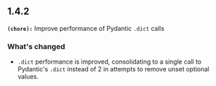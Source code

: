 ## 1.4.2
**`(chore):`** Improve performance of Pydantic `.dict` calls

### What's changed
- `.dict` performance is improved, consolidating to a single call to Pydantic's `.dict` instead of 2 in attempts to remove unset optional values.

